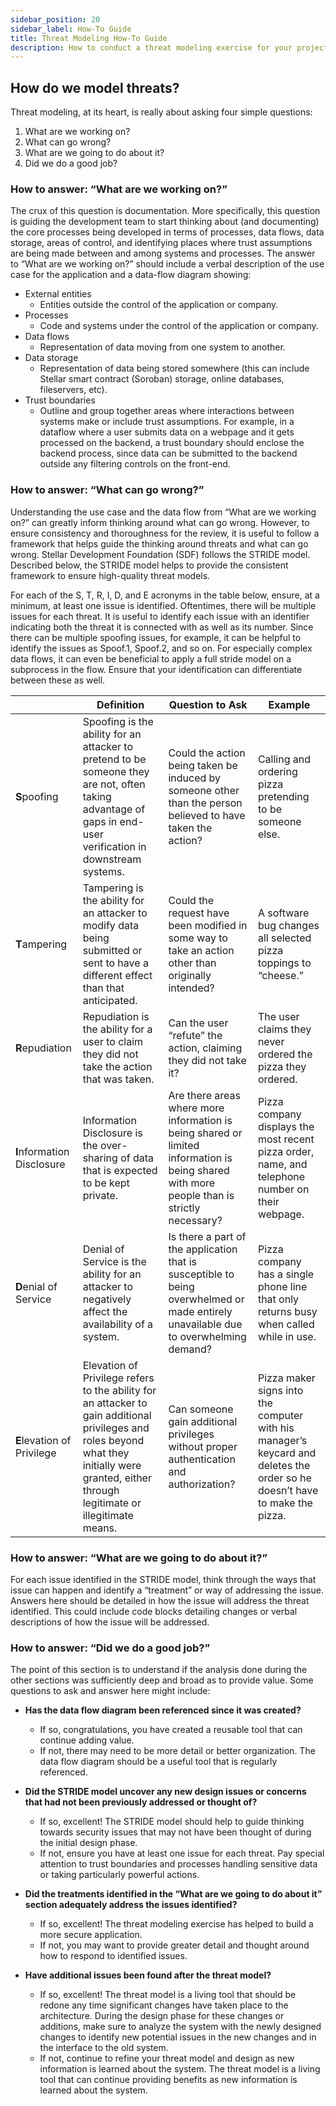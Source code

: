 ```yaml
---
sidebar_position: 20
sidebar_label: How-To Guide
title: Threat Modeling How-To Guide
description: How to conduct a threat modeling exercise for your project.
---
```


## How do we model threats?

Threat modeling, at its heart, is really about asking four simple questions:

1. What are we working on?
2. What can go wrong?
3. What are we going to do about it?
4. Did we do a good job?

### How to answer: “What are we working on?”

The crux of this question is documentation. More specifically, this question is guiding the development team to start thinking about (and documenting) the core processes being developed in terms of processes, data flows, data storage, areas of control, and identifying places where trust assumptions are being made between and among systems and processes. The answer to “What are we working on?” should include a verbal description of the use case for the application and a data-flow diagram showing:

- External entities
  - Entities outside the control of the application or company.
- Processes
  - Code and systems under the control of the application or company.
- Data flows
  - Representation of data moving from one system to another.
- Data storage
  - Representation of data being stored somewhere (this can include Stellar smart contract (Soroban) storage, online databases, fileservers, etc).
- Trust boundaries
  - Outline and group together areas where interactions between systems make or include trust assumptions. For example, in a dataflow where a user submits data on a webpage and it gets processed on the backend, a trust boundary should enclose the backend process, since data can be submitted to the backend outside any filtering controls on the front-end.

### How to answer: “What can go wrong?”

Understanding the use case and the data flow from “What are we working on?” can greatly inform thinking around what can go wrong. However, to ensure consistency and thoroughness for the review, it is useful to follow a framework that helps guide the thinking around threats and what can go wrong. Stellar Development Foundation (SDF) follows the STRIDE model. Described below, the STRIDE model helps to provide the consistent framework to ensure high-quality threat models.

For each of the S, T, R, I, D, and E acronyms in the table below, ensure, at a minimum, at least one issue is identified. Oftentimes, there will be multiple issues for each threat. It is useful to identify each issue with an identifier indicating both the threat it is connected with as well as its number. Since there can be multiple spoofing issues, for example, it can be helpful to identify the issues as Spoof.1, Spoof.2, and so on. For especially complex data flows, it can even be beneficial to apply a full stride model on a subprocess in the flow. Ensure that your identification can differentiate between these as well.

|  | Definition | Question to Ask | Example |
| --- | --- | --- | --- |
| **S**poofing | Spoofing is the ability for an attacker to pretend to be someone they are not, often taking advantage of gaps in end-user verification in downstream systems. | Could the action being taken be induced by someone other than the person believed to have taken the action? | Calling and ordering pizza pretending to be someone else. |
| **T**ampering | Tampering is the ability for an attacker to modify data being submitted or sent to have a different effect than that anticipated. | Could the request have been modified in some way to take an action other than originally intended? | A software bug changes all selected pizza toppings to “cheese.” |
| **R**epudiation | Repudiation is the ability for a user to claim they did not take the action that was taken. | Can the user “refute” the action, claiming they did not take it? | The user claims they never ordered the pizza they ordered. |
| **I**nformation Disclosure | Information Disclosure is the over-sharing of data that is expected to be kept private. | Are there areas where more information is being shared or limited information is being shared with more people than is strictly necessary? | Pizza company displays the most recent pizza order, name, and telephone number on their webpage. |
| **D**enial of Service | Denial of Service is the ability for an attacker to negatively affect the availability of a system. | Is there a part of the application that is susceptible to being overwhelmed or made entirely unavailable due to overwhelming demand? | Pizza company has a single phone line that only returns busy when called while in use. |
| **E**levation of Privilege | Elevation of Privilege refers to the ability for an attacker to gain additional privileges and roles beyond what they initially were granted, either through legitimate or illegitimate means. | Can someone gain additional privileges without proper authentication and authorization? | Pizza maker signs into the computer with his manager’s keycard and deletes the order so he doesn’t have to make the pizza. |

### How to answer: “What are we going to do about it?”

For each issue identified in the STRIDE model, think through the ways that issue can happen and identify a “treatment” or way of addressing the issue. Answers here should be detailed in how the issue will address the threat identified. This could include code blocks detailing changes or verbal descriptions of how the issue will be addressed.

### How to answer: “Did we do a good job?”

The point of this section is to understand if the analysis done during the other sections was sufficiently deep and broad as to provide value. Some questions to ask and answer here might include:

- **Has the data flow diagram been referenced since it was created?**

  - If so, congratulations, you have created a reusable tool that can continue adding value.
  - If not, there may need to be more detail or better organization. The data flow diagram should be a useful tool that is regularly referenced.

- **Did the STRIDE model uncover any new design issues or concerns that had not been previously addressed or thought of?**

  - If so, excellent! The STRIDE model should help to guide thinking towards security issues that may not have been thought of during the initial design phase.
  - If not, ensure you have at least one issue for each threat. Pay special attention to trust boundaries and processes handling sensitive data or taking particularly powerful actions.

- **Did the treatments identified in the “What are we going to do about it” section adequately address the issues identified?**

  - If so, excellent! The threat modeling exercise has helped to build a more secure application.
  - If not, you may want to provide greater detail and thought around how to respond to identified issues.

- **Have additional issues been found after the threat model?**

  - If so, excellent! The threat model is a living tool that should be redone any time significant changes have taken place to the architecture. During the design phase for these changes or additions, make sure to analyze the system with the newly designed changes to identify new potential issues in the new changes and in the interface to the old system.
  - If not, continue to refine your threat model and design as new information is learned about the system. The threat model is a living tool that can continue providing benefits as new information is learned about the system.
